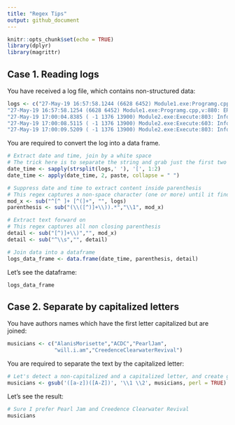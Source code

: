 ```yaml
---
title: "Regex Tips"
output: github_document
---
```


```r
knitr::opts_chunk$set(echo = TRUE)
library(dplyr)
library(magrittr)
```

## Case 1. Reading logs

You have received a log file, which contains non-structured data:

```r
logs <- c("27-May-19 16:57:58.1244 (6628 6452) Module1.exe:Programg.cpp,v:854: ERROR: group 5 failed with error = 0x8008000f",
"27-May-19 16:57:58.1254 (6628 6452) Module1.exe:Programg.cpp,v:880: ERROR: group 5 failed on its 3 retry", 
"27-May-19 17:00:04.8385 ( -1 1376 13900) Module2.exe:Execute:803: Information - Executing command 1", 
"27-May-19 17:00:08.5115 ( -1 1376 13900) Module2.exe:Execute:603: Information - command 1 completed.", 
"27-May-19 17:00:09.5209 ( -1 1376 13900) Module2.exe:Execute:803: Information - Executing command 2")
```

You are required to convert the log into a data frame.

```r
# Extract date and time, join by a white space
# The trick here is to separate the string and grab just the first two substrings
date_time <- sapply(strsplit(logs,' '), '[', 1:2)
date_time <- apply(date_time, 2, paste, collapse = " ")

# Suppress date and time to extract content inside parenthesis
# This regex captures a non-space character (one or more) until it finds a parenthesis
mod_x <- sub("^[^ ]+ [^(]+", "", logs) 
parenthesis <- sub("(\\([^)]+\\)).*","\\1", mod_x)

# Extract text forward on
# This regex captures all non closing parenthesis 
detail <- sub("[^)]+\\)","", mod_x)
detail <- sub("^\\s","", detail)

# Join data into a dataframe
logs_data_frame <- data.frame(date_time, parenthesis, detail)
```

Let's see the dataframe:

```r
logs_data_frame
```

## Case 2. Separate by capitalized letters

You have authors names which have the first letter capitalized but are joined:

```r
musicians <- c("AlanisMorisette","ACDC","PearlJam",
               "will.i.am","CreedenceClearwaterRevival")
```

You are required to separate the text by the capitalized letter:

```r
# Let's detect a non-capitalized and a capitalized letter, and create groups 
musicians <- gsub('([a-z])([A-Z])', '\\1 \\2', musicians, perl = TRUE)
```

Let's see the result:
```r
# Sure I prefer Pearl Jam and Creedence Clearwater Revival
musicians
```


